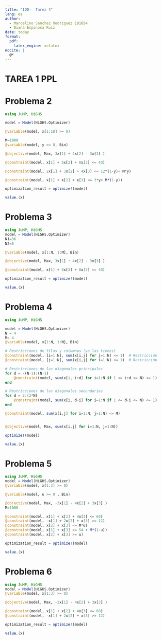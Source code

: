 ```yaml
---
title: "IDO-  Tarea 4"
lang: es
author: 
  - Marcelino Sánchez Rodríguez 191654
  - Diana Espinosa Ruiz
date: today
format:
  pdf:
    latex_engine: xelatex
nocite: |
  @*
---
```

# TAREA 1 PPL

# Problema 2
```julia
using JuMP, HiGHS

model = Model(HiGHS.Optimizer)

@variable(model, x[1:18] >= 0)

M=1000
@variable(model, y >= 0, Bin)

@objective(model, Max, 3x[1] + 4x[2] - 3x[3] )

@constraint(model, x[1] + 5x[2] + 8x[3] <= 40)

@constraint(model, 2x[1] + 3x[2] + 4x[3] <= 12*(1-y)+ M*y)

@constraint(model, x[1] + x[2] + x[3] <= 3*y+ M*(1-y))

optimization_result = optimize!(model)

value.(x)
```

# Problema 3
```julia
using JuMP, HiGHS
model = Model(HiGHS.Optimizer)
N1=36
N2=6

@variable(model, x[1:N, 1:M], Bin)

@objective(model, Max, 3x[1] + 4x[2] - 3x[3] )

@constraint(model, x[1] + 5x[2] + 8x[3] <= 40)

optimization_result = optimize!(model)

value.(x)
```

# Problema 4
```julia
using JuMP, HiGHS

model = Model(HiGHS.Optimizer)
N = 4
M= 4
@variable(model, x[1:N, 1:N], Bin)

# Restricciones de filas y columnas (ya las tienes)
@constraint(model, [i=1:N], sum(x[i,j] for j=1:N) <= 1)  # Restricción de fila
@constraint(model, [j=1:N], sum(x[i,j] for i=1:N) <= 1)  # Restricción de columna

# Restricciones de las diagonales principales
for d = -(N-1):(N-1)
    @constraint(model, sum(x[i, i+d] for i=1:N if 1 <= i+d <= N) <= 1)
end

# Restricciones de las diagonales secundarias
for d = 2:(2*N)
    @constraint(model, sum(x[i, d-i] for i=1:N if 1 <= d-i <= N) <= 1)
end

@constraint(model, sum(x[i,j] for i=1:N, j=1:N) <= M)


@objective(model, Max, sum(x[i,j] for i=1:N, j=1:N))

optimize!(model)
```

```julia
value.(x)
```

# Problema 5
```julia
using JuMP, HiGHS
model = Model(HiGHS.Optimizer)
@variable(model, x[1:3] >= 0)

@variable(model, u >= 0 , Bin)

@objective(model, Max, -3x[1] - 4x[2] + 3x[3] )
M=1000

@constraint(model, x[1] + x[2] + 4x[3] <= 60)
@constraint(model, -x[1] + 2x[2] + x[3] >= 12)
@constraint(model, x[2] + x[3] <= M*u)
@constraint(model, x[1] + x[3] <= 54 + M*(1-u))
@constraint(model, x[2] + x[3] >= u)

optimization_result = optimize!(model)

value.(x)
```

# Problema 6
```julia
using JuMP, HiGHS
model = Model(HiGHS.Optimizer)
@variable(model, x[1:3] >= 0)

@objective(model, Max, -3x[1] - 4x[2] + 3x[3] )

@constraint(model, x[1] + x[2] + 4x[3] <= 60)
@constraint(model, -x[1] + 2x[2] + x[3] >= 12)

optimization_result = optimize!(model)

value.(x)
```